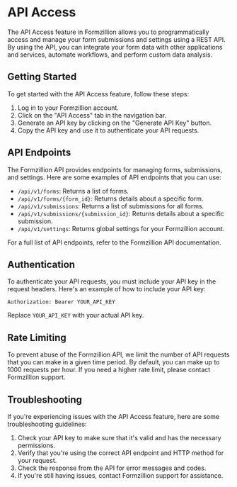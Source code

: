 # API Access

The API Access feature in Formzillion allows you to programmatically access and manage your form submissions and settings using a REST API. By using the API, you can integrate your form data with other applications and services, automate workflows, and perform custom data analysis.

## Getting Started

To get started with the API Access feature, follow these steps:

1. Log in to your Formzillion account.
2. Click on the "API Access" tab in the navigation bar.
3. Generate an API key by clicking on the "Generate API Key" button.
4. Copy the API key and use it to authenticate your API requests.

## API Endpoints

The Formzillion API provides endpoints for managing forms, submissions, and settings. Here are some examples of API endpoints that you can use:

- `/api/v1/forms`: Returns a list of forms.
- `/api/v1/forms/{form_id}`: Returns details about a specific form.
- `/api/v1/submissions`: Returns a list of submissions for all forms.
- `/api/v1/submissions/{submission_id}`: Returns details about a specific submission.
- `/api/v1/settings`: Returns global settings for your Formzillion account.

For a full list of API endpoints, refer to the Formzillion API documentation.

## Authentication

To authenticate your API requests, you must include your API key in the request headers. Here's an example of how to include your API key:

```
Authorization: Bearer YOUR_API_KEY
```

Replace `YOUR_API_KEY` with your actual API key.

## Rate Limiting

To prevent abuse of the Formzillion API, we limit the number of API requests that you can make in a given time period. By default, you can make up to 1000 requests per hour. If you need a higher rate limit, please contact Formzillion support.

## Troubleshooting

If you're experiencing issues with the API Access feature, here are some troubleshooting guidelines:

1. Check your API key to make sure that it's valid and has the necessary permissions.
2. Verify that you're using the correct API endpoint and HTTP method for your request.
3. Check the response from the API for error messages and codes.
4. If you're still having issues, contact Formzillion support for assistance.
